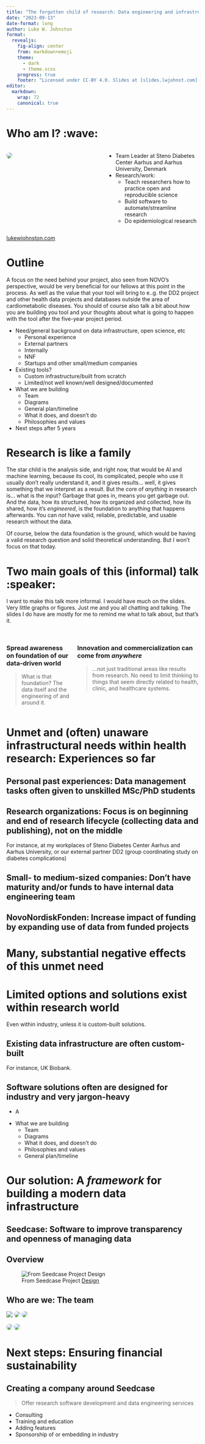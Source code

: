 ```yaml
---
title: "The forgotten child of research: Data engineering and infrastructure"
date: "2023-09-13"
date-format: long
author: Luke W. Johnston
format: 
  revealjs:
    fig-align: center
    from: markdown+emoji
    theme:
      - dark
      - theme.scss
    progress: true
    footer: "Licensed under CC-BY 4.0. Slides at [slides.lwjohnst.com](https://slides.lwjohnst.com)"
editor: 
  markdown: 
    wrap: 72
    canonical: true
---
```


# Who am I? :wave:

::: columns
::: {.column width="50%"}
[![](images/portrait.jpeg){style="border-radius: 50%"}](https://lukewjohnston.com/)
:::

::: {.column width="50%"}
-   Team Leader at Steno Diabetes Center Aarhus and Aarhus University,
    Denmark
-   Research/work:
    -   Teach researchers how to practice open and reproducible science
    -   Build software to automate/streamline research
    -   Do epidemiological research
:::
:::

::: aside
[lukewjohnston.com](https://lukewjohnston.com/)
:::

# Outline

A focus on the need behind your project, also seen from NOVO's
perspective, would be very beneficial for our fellows at this point in
the process. As well as the value that your tool will bring to e..g. the
DD2 project and other health data projects and databases outside the
area of cardiometabolic diseases. You should of course also talk a bit
about how you are building you tool and your thoughts about what is
going to happen with the tool after the five-year project period.

-   Need/general background on data infrastructure, open science, etc
    -   Personal experience
    -   External partners
    -   Internally
    -   NNF
    -   Startups and other small/medium companies
-   Existing tools?
    -   Custom infrastructure/built from scratch
    -   Limited/not well known/well designed/documented
-   What we are building
    -   Team
    -   Diagrams
    -   General plan/timeline
    -   What it does, and doesn't do
    -   Philosophies and values
-   Next steps after 5 years

# Research is like a family

::: notes
The star child is the analysis side, and right now, that would be AI and
machine learning, because its cool, its complicated, people who use it
usually don't really understand it, and it gives results... well, it
gives something that we interpret as a result. But the core of
*anything* in research is... what is the input? Garbage that goes in,
means you get garbage out. And the data, how its structured, how its
organized and collected, how its shared, how it's *engineered*, is the
foundation to anything that happens afterwards. You can *not* have
valid, reliable, predictable, and usable research without the data.

Of course, below the data foundation is the ground, which would be
having a valid research question and solid theoretical understanding.
But I won't focus on that today.
:::

# Two main goals of this (informal) talk :speaker:

::: notes
I want to make this talk more informal. I would have much on the slides.
Very little graphs or figures. Just me and you all chatting and talking.
The slides I do have are mostly for me to remind me what to talk about,
but that's it.
:::

##  {.center}

::: columns
::: column
### Spread awareness on foundation of our data-driven world

> What is that foundation? The data itself and the engineering of and
> around it.
:::

::: column
### Innovation and commercialization can come from *anywhere*

> ...not just traditional areas like results from research. No need to
> limit thinking to things that seem directly related to health, clinic,
> and healthcare systems.
:::
:::

# Unmet and (often) unaware infrastructural needs within health research: Experiences so far

## Personal past experiences: Data management tasks often given to unskilled MSc/PhD students {.center}

## Research organizations: Focus is on beginning and end of research lifecycle (collecting data and publishing), not on the middle {.center}

::: aside
For instance, at my workplaces of Steno Diabetes Center Aarhus and
Aarhus University, or our external partner DD2 (group coordinating study
on diabetes complications)
:::

## Small- to medium-sized companies: Don't have maturity and/or funds to have internal data engineering team {.center}

## NovoNordiskFonden: Increase impact of funding by expanding use of data from funded projects {.center}

# Many, substantial negative effects of this unmet need

# Limited options and solutions exist within research world

::: aside
Even within industry, unless it is custom-built solutions.
:::

## Existing data infrastructure are often custom-built

::: aside
For instance, UK Biobank.
:::

## Software solutions often are designed for industry and very jargon-heavy

::: aside
-   A
:::

-   What we are building
    -   Team
    -   Diagrams
    -   What it does, and doesn't do
    -   Philosophies and values
    -   General plan/timeline

# Our solution: A *framework* for building a modern data infrastructure

## Seedcase: Software to improve transparency and openness of managing data {.center}

## Overview

![From Seedcase Project
[Design](https://seedcase-project.org/design/software-architecture/context)](https://seedcase-project.org/design/images/context.png)

## Who are we: The team

![](https://pure.au.dk/portal/files/126922720/Sia_Nikolaisen_PURE.jpg){.absolute
top="200" left="0"}
![](https://pure.au.dk/portal/files/126922720/Sia_Nikolaisen_PURE.jpg){style="border-radius: 50%"}
![](https://pure.au.dk/portal/files/126922720/Sia_Nikolaisen_PURE.jpg){style="border-radius: 50%"}

![](https://pure.au.dk/portal/files/126922720/Sia_Nikolaisen_PURE.jpg){style="border-radius: 50%"}
![](https://pure.au.dk/portal/files/126922720/Sia_Nikolaisen_PURE.jpg){style="border-radius: 50%"}

# Next steps: Ensuring financial sustainability

## Creating a company around Seedcase

> Offer research software development and data engineering services

-   Consulting
-   Training and education
-   Adding features
-   Sponsorship of or embedding in industry

